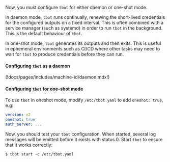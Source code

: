 Now, you must configure `tbot` for either daemon or one-shot mode.

In daemon mode, `tbot` runs continually, renewing the short-lived credentials
for the configured outputs on a fixed interval. This is often combined with a
service manager (such as systemd) in order to run `tbot` in the background.
This is the default behaviour of `tbot`.

In one-shot mode, `tbot` generates its outputs and then exits. This is useful in
ephemeral environments such as CI/CD where other tasks may need to wait for
`tbot` to produce credentials before they can run.

#### Configuring `tbot` as a daemon

(!docs/pages/includes/machine-id/daemon.mdx!)

#### Configuring `tbot` for one-shot mode

To use `tbot` in oneshot mode, modify `/etc/tbot.yaml` to add `oneshot: true`,
e.g:

```yaml
version: v2
oneshot: true
auth_server: ...
```

Now, you should test your `tbot` configuration. When started, several log
messages will be emitted before it exists with status 0. Start `tbot` to ensure
that it works correctly:

```code
$ tbot start -c /etc/tbot.yaml
```

